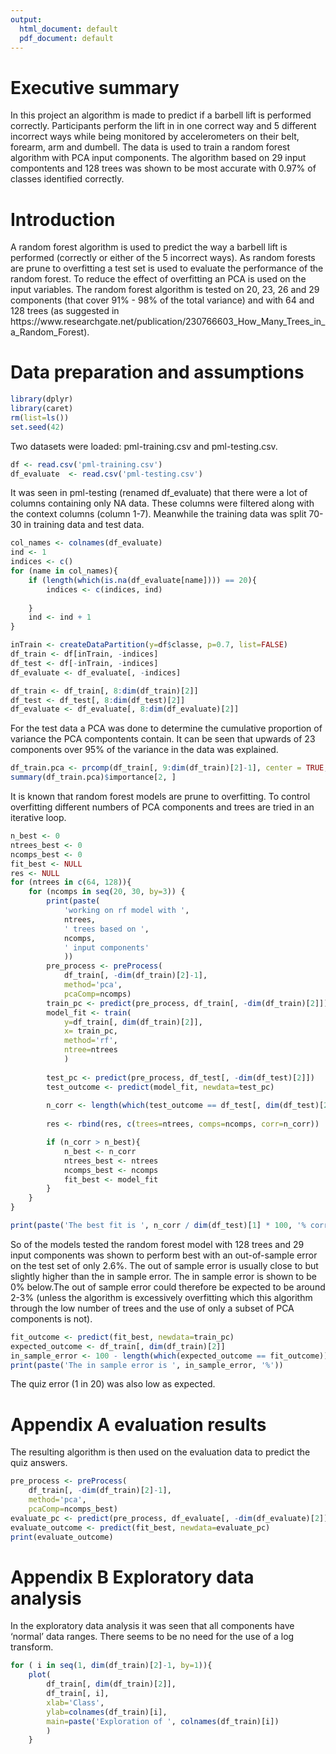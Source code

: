 ```yaml
---
output:
  html_document: default
  pdf_document: default
---
```


# Executive summary

In this project an algorithm is made to predict if a barbell lift is performed correctly. Participants perform the lift in in one correct way and 5 different incorrect ways while being monitored by accelerometers on their belt, forearm, arm and dumbell. The data is used to train a random forest algorithm with PCA input components. The algorithm based on 29 input compontents and 128 trees was shown to be most accurate with 0.97% of classes identified correctly.

# Introduction
A random forest algorithm is used to predict the way a barbell lift is performed (correctly or either of the 5 incorrect ways). As random forests are prune to overfitting a test set is used to evaluate the performance of the random forest. To reduce the effect of overfitting an PCA is used on the input variables. The random forest algorithm is tested on 20, 23, 26 and 29 components (that cover 91% - 98% of the total variance) and with 64 and 128 trees (as suggested in https://www.researchgate.net/publication/230766603_How_Many_Trees_in_a_Random_Forest).

# Data preparation and assumptions

```r
library(dplyr)
library(caret)
rm(list=ls())
set.seed(42)
```

Two datasets were loaded: pml-training.csv and pml-testing.csv.
```r
df <- read.csv('pml-training.csv')
df_evaluate  <- read.csv('pml-testing.csv')
```

It was seen in pml-testing (renamed df_evaluate) that there were a lot of columns containing only NA data. These columns were filtered along with the context columns (column 1-7). Meanwhile the training data was split 70-30 in training data and test data.
```r
col_names <- colnames(df_evaluate)
ind <- 1
indices <- c()
for (name in col_names){
    if (length(which(is.na(df_evaluate[name]))) == 20){
        indices <- c(indices, ind)
        
    }
    ind <- ind + 1
}

inTrain <- createDataPartition(y=df$classe, p=0.7, list=FALSE)
df_train <- df[inTrain, -indices]
df_test <- df[-inTrain, -indices]
df_evaluate <- df_evaluate[, -indices]

df_train <- df_train[, 8:dim(df_train)[2]]
df_test <- df_test[, 8:dim(df_test)[2]]
df_evaluate <- df_evaluate[, 8:dim(df_evaluate)[2]]
```

For the test data a PCA was done to determine the cumulative proportion of variance the PCA compontents contain. It can be seen that upwards of 23 components over 95% of the variance in the data was explained.
```r
df_train.pca <- prcomp(df_train[, 9:dim(df_train)[2]-1], center = TRUE, scale = TRUE)
summary(df_train.pca)$importance[2, ]
```
It is known that random forest models are prune to overfitting. To control overfitting different numbers of PCA components and trees are tried in an iterative loop.
```r
n_best <- 0
ntrees_best <- 0
ncomps_best <- 0
fit_best <- NULL
res <- NULL
for (ntrees in c(64, 128)){
    for (ncomps in seq(20, 30, by=3)) {
        print(paste(
            'working on rf model with ',
            ntrees,
            ' trees based on ',
            ncomps,
            ' input components'
            ))
        pre_process <- preProcess(
            df_train[, -dim(df_train)[2]-1],
            method='pca',
            pcaComp=ncomps)
        train_pc <- predict(pre_process, df_train[, -dim(df_train)[2]])
        model_fit <- train(
            y=df_train[, dim(df_train)[2]],
            x= train_pc,
            method='rf',
            ntree=ntrees
            )
        
        test_pc <- predict(pre_process, df_test[, -dim(df_test)[2]])
        test_outcome <- predict(model_fit, newdata=test_pc)
        
        n_corr <- length(which(test_outcome == df_test[, dim(df_test)[2]]))
        
        res <- rbind(res, c(trees=ntrees, comps=ncomps, corr=n_corr))

        if (n_corr > n_best){
            n_best <- n_corr
            ntrees_best <- ntrees
            ncomps_best <- ncomps
            fit_best <- model_fit
        }
    }
}

print(paste('The best fit is ', n_corr / dim(df_test)[1] * 100, '% correct with ', ntrees_best, ' trees and ', ncomps_best, ' input components'))
```
So of the models tested the random forest model with 128 trees and 29 input components was shown to perform best with an out-of-sample error on the test set of only 2.6%. The out of sample error is usually close to but slightly higher than the in sample error. The in sample error is shown to be 0% below.The out of sample error could therefore be expected to be around 2-3% (unless the algorithm is excessively overfitting which this algorithm through the low number of trees and the use of only a subset of PCA components is not).

```r
fit_outcome <- predict(fit_best, newdata=train_pc)
expected_outcome <- df_train[, dim(df_train)[2]]
in_sample_error <- 100 - length(which(expected_outcome == fit_outcome)) / length(fit_outcome) * 100
print(paste('The in sample error is ', in_sample_error, '%'))
```
The quiz error (1 in 20) was also low as expected.

# Appendix A evaluation results

The resulting algorithm is then used on the evaluation data to predict the quiz answers.

```r
pre_process <- preProcess(
    df_train[, -dim(df_train)[2]-1],
    method='pca',
    pcaComp=ncomps_best)
evaluate_pc <- predict(pre_process, df_evaluate[, -dim(df_evaluate)[2]])
evaluate_outcome <- predict(fit_best, newdata=evaluate_pc)
print(evaluate_outcome)

```

# Appendix B Exploratory data analysis
In the exploratory data analysis it was seen that all components have 'normal' data ranges. There seems to be no need for the use of a log transform.

```r
for ( i in seq(1, dim(df_train)[2]-1, by=1)){
    plot(
        df_train[, dim(df_train)[2]],
        df_train[, i],
        xlab='Class',
        ylab=colnames(df_train)[i],
        main=paste('Exploration of ', colnames(df_train)[i])
        )
    }
```